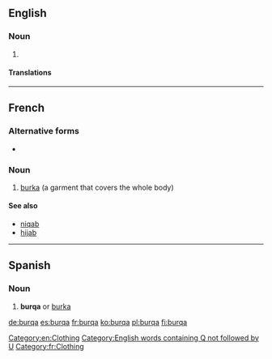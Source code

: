 ==English==

===Noun===
{{en-noun}}

# {{alternative form of|burka}}

====Translations====
{{trans-see|burka}}

[[Category:en:Clothing]]
[[Category:English words containing Q not followed by U]]

----

==French==
{{wikipedia|lang=fr}}

===Alternative forms===
* {{l|fr|burka}}

===Noun===
{{fr-noun|f}}

# [[burka]] (a garment that covers the whole body)

====See also====
* [[niqab]]
* [[hijab]]

[[Category:fr:Clothing]]

----

==Spanish==

===Noun===
{{es-noun|m}}

# '''burqa''' or [[burka]]

[[de:burqa]]
[[es:burqa]]
[[fr:burqa]]
[[ko:burqa]]
[[pl:burqa]]
[[fi:burqa]]